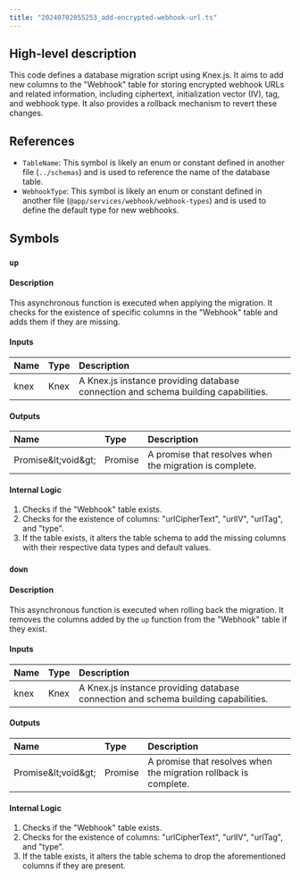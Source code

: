 ```yaml
---
title: "20240702055253_add-encrypted-webhook-url.ts"
---
```


## High-level description
This code defines a database migration script using Knex.js. It aims to add new columns to the "Webhook" table for storing encrypted webhook URLs and related information, including ciphertext, initialization vector (IV), tag, and webhook type. It also provides a rollback mechanism to revert these changes.

## References
- `TableName`: This symbol is likely an enum or constant defined in another file (`../schemas`) and is used to reference the name of the database table.
- `WebhookType`: This symbol is likely an enum or constant defined in another file (`@app/services/webhook/webhook-types`) and is used to define the default type for new webhooks.

## Symbols
### `up`
#### Description
This asynchronous function is executed when applying the migration. It checks for the existence of specific columns in the "Webhook" table and adds them if they are missing.

#### Inputs
| Name | Type | Description |
|:-----|:-----|:------------|
| knex | Knex | A Knex.js instance providing database connection and schema building capabilities. |

#### Outputs
| Name | Type | Description |
|:-----|:-----|:------------|
| Promise\&lt;void\&gt; | Promise | A promise that resolves when the migration is complete. |

#### Internal Logic
1. Checks if the "Webhook" table exists.
2. Checks for the existence of columns: "urlCipherText", "urlIV", "urlTag", and "type".
3. If the table exists, it alters the table schema to add the missing columns with their respective data types and default values.

### `down`
#### Description
This asynchronous function is executed when rolling back the migration. It removes the columns added by the `up` function from the "Webhook" table if they exist.

#### Inputs
| Name | Type | Description |
|:-----|:-----|:------------|
| knex | Knex | A Knex.js instance providing database connection and schema building capabilities. |

#### Outputs
| Name | Type | Description |
|:-----|:-----|:------------|
| Promise\&lt;void\&gt; | Promise | A promise that resolves when the migration rollback is complete. |

#### Internal Logic
1. Checks if the "Webhook" table exists.
2. Checks for the existence of columns: "urlCipherText", "urlIV", "urlTag", and "type".
3. If the table exists, it alters the table schema to drop the aforementioned columns if they are present.
